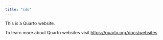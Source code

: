 ```yaml
---
title: "sds"
---
```


This is a Quarto website.

To learn more about Quarto websites visit <https://quarto.org/docs/websites>.
